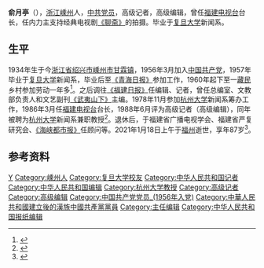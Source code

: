 {{Infobox person
| honorific_prefix = 
| name = 俞月亭
| honorific_suffix = 
| image = 
| image_size = 
| alt = 
| caption = 
| native_name = 
| native_name_lang = 
| pronunciation = 
| romaji = 
| english_name = 
| zi = 
| hao = 
| real_name = 
| gender = 男
| birth_name = 
| birth_date = 1934年8月
| birth_place = {{ROC}}[[浙江省|浙江省]]第七特区[[嵊县|嵊县]][[甘霖镇_(嵊州市)|甘霖镇]]
| baptised = 
| disappeared_date = 
| disappeared_place = 
| disappeared_status = 
| death_date = {{death date and age|2021|1|18|1934|8}}
| death_place = {{CHN}}[[福建省|福建省]][[福州市|福州市]]
| death_cause = 
| body_discovered = 
| resting_place = 
| resting_place_coordinates = 
| monuments = 
| residence = 
| nationality = {{PRC}}
| other_names = 
| ethnicity = [[汉族|汉族]]
| citizenship = 
| permanent_residency = 
| education = [[本科|本科]]
| alma_mater = [[复旦大学|复旦大学]]
| years_active = 
| era = 
| employer = 
| organization = 
| agent = 
| known_for = 主持电视剧[[聊斋_(1986年电视剧)|《聊斋》]]的拍摄
| research = [[写作|写作]]<br/>[[电视|电视]]
| notable_works = 电视剧：《聊斋》、《撞击世纪之门》、《潘玉良》、《阴阳鉴》、《傅连璋》<br/>写作：学术专著《韬奋论》、《韬奋论编辑工作》、《韬奋写作技巧研究》；报刊电视论文集《七O辑零》和散文集《井》、《寂寞榴花红》等；创作影视剧本《“七君子”案件》、《拉伊》、《贼》、《混世龙王》、《勿离勿弃》、《妈祖传奇》；影视剧本集《“七君子”案件》
| style = 
| home_town = 
| ancestor = [[浙江|浙江]][[嵊州|嵊州]]
| salary = 
| net_worth = 
| height = 
| height_m = 
| height_cm = 
| height_ft = 
| height_in = 
| weight = 
| weight_kg = 
| weight_lb = 
| weight_st = 
| television = 
| title = [[福建电视台|福建电视台台长]]
| term = 1986年 - 1990年
| predecessor = 
| successor = 
| party = {{CPC}}
| movement = 
| opponents = 
| boards = 
| religion = 
| denomination = 
| criminal_charge = 
| criminal_penalty = 
| criminal_status = 
| spouse(s) = 
| partner(s) = 
| children = 
| parents = 
| relatives = 
| family = 
| callsign = 
| awards = 
| honours = 
| website = 
| module = 
| module2 = 
| module3 = 
| module4 = 
| module5 = 
| module6 = 
| signature = 
| signature_size = 
| signature_alt = 
| footnotes = 
| influences = 
| influenced = 
| width = 
| Img_size = 
| image_upright = 
| image_caption = 
| English_name = 
| 受洗 = 
| 死因 = 
| 遗体发现地 = 
| 遺體發現地 = 
| 墓地 = 
| 墓地坐标 = 
| 墓地坐標 = 
| 墓地座標 = 
| languages = 
| 教育程度 = 
| almamater = 
| educate = 
| job2 = 
| past = 
| work = 
| award = 
| works = 
| credits = 
| label_name = 
| nocat_wdimage = 
| job = [[记者|记者]]<br/>[[编辑|编辑]]
}}
'''俞月亭'''（{{bd|1934年|8月|2021年|1月18日|catIdx=Yu}}），[[浙江|浙江]][[嵊州|嵊州]]人，[[中共党员|中共党员]]，高级记者，高级编辑，曾任[[福建电视台|福建电视台]]台长，任内力主支持经典电视剧[[聊斋_(1986年电视剧)|《聊斋》]]的拍摄。毕业于[[复旦大学|复旦大学]]新闻系。

== 生平 ==
1934年生于今[[浙江省|浙江省]][[绍兴市|绍兴市]][[嵊州市|嵊州市]][[甘霖镇_(嵊州市)|甘霖镇]]，1956年3月加入[[中国共产党|中国共产党]]，1957年毕业于[[复旦大学|复旦大学]]新闻系，毕业后至[[青海日报|《青海日报》]]参加工作，1960年起下至一[[藏族|藏民]]乡村参加劳动一年多<ref>{{cite web |author1=程鹤麟 |title=俞月亭写饥饿 |url=http://hlcheng.blogchina.com/2829500.html |website=博客中国 |accessdate=2015-11-22}}</ref>。之后调往[[福建日报|《福建日报》]]任编辑、记者，曾任总编室、文教部负责人和文艺副刊[[武夷山下|《武夷山下》]]主编。1978年11月参加[[杭州大学|杭州大学]]新闻系筹办工作，1986年3月任[[福建电视台|福建电视台]]台长，1988年6月评为高级记者（高级编辑），同年被聘为[[杭州大学|杭州大学]]新闻系兼职教授<ref>{{cite web |author1=嵊州市政协文史资料委员会 |title=俞月亭 |url=http://sznews.zjol.com.cn/sznews/system/2009/01/05/010841832.shtml |website=嵊州新闻网 |accessdate=2009-01-05 |archive-date=2016-08-02 |archive-url=https://web.archive.org/web/20160802220031/http://sznews.zjol.com.cn/sznews/system/2009/01/05/010841832.shtml }}</ref>。退休后，于福建省广播电视学会、福建省严复研究会、[[海峡都市报|《海峡都市报》]]任顾问等。2021年1月18日上午于[[福州|福州]]逝世，享年87岁<ref>{{cite web |title=原福建电视台台长俞月亭逝世，曾主持拍摄电视剧《聊斋》 |url=https://www.thepaper.cn/newsDetail_forward_10883077 |publisher=澎湃新闻 |date=2021-01-21 |access-date=2021-01-23 |archive-date=2021-01-28 |archive-url=https://web.archive.org/web/20210128232739/https://www.thepaper.cn/newsDetail_forward_10883077 }}</ref>。
== 参考资料 ==
{{Reflist}}

{{Authority control}}
{{DEFAULTSORT:Yu俞}}
[[Category:俞姓|Y]]
[[Category:嵊州人|Category:嵊州人]]
[[Category:复旦大学校友|Category:复旦大学校友]]
[[Category:中华人民共和国记者|Category:中华人民共和国记者]]
[[Category:中华人民共和国编辑|Category:中华人民共和国编辑]]
[[Category:杭州大学教授|Category:杭州大学教授]]
[[Category:高级记者|Category:高级记者]]
[[Category:高级编辑|Category:高级编辑]]
[[Category:中国共产党党员_(1956年入党)|Category:中国共产党党员_(1956年入党)]]
[[Category:中華人民共和國建立後的漢族中國共產黨黨員|Category:中華人民共和國建立後的漢族中國共產黨黨員]]
[[Category:主任编辑|Category:主任编辑]]
[[Category:中华人民共和国报纸编辑|Category:中华人民共和国报纸编辑]]